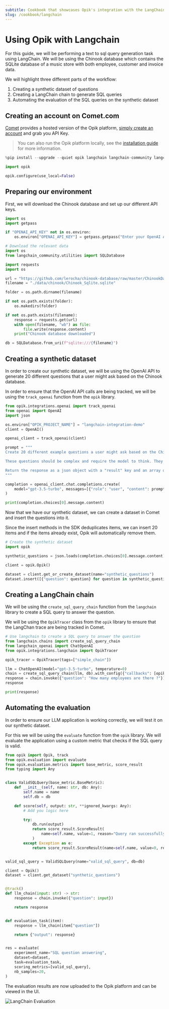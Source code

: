 ```yaml
---
subtitle: Cookbook that showcases Opik's integration with the LangChain Python SDK
slug: /cookbook/langchain
---
```


# Using Opik with Langchain

For this guide, we will be performing a text to sql query generation task using LangChain. We will be using the Chinook database which contains the SQLite database of a music store with both employee, customer and invoice data.

We will highlight three different parts of the workflow:

1. Creating a synthetic dataset of questions
2. Creating a LangChain chain to generate SQL queries
3. Automating the evaluation of the SQL queries on the synthetic dataset

## Creating an account on Comet.com

[Comet](https://www.comet.com/site?from=llm&utm_source=opik&utm_medium=colab&utm_content=langchain&utm_campaign=opik) provides a hosted version of the Opik platform, [simply create an account](https://www.comet.com/signup?from=llm&utm_source=opik&utm_medium=colab&utm_content=langchain&utm_campaign=opik) and grab you API Key.

> You can also run the Opik platform locally, see the [installation guide](https://www.comet.com/docs/opik/self-host/overview/?from=llm&utm_source=opik&utm_medium=colab&utm_content=langchain&utm_campaign=opik) for more information.

```python
%pip install --upgrade --quiet opik langchain langchain-community langchain-openai
```

```python
import opik

opik.configure(use_local=False)
```

## Preparing our environment

First, we will download the Chinook database and set up our different API keys.

```python
import os
import getpass

if "OPENAI_API_KEY" not in os.environ:
    os.environ["OPENAI_API_KEY"] = getpass.getpass("Enter your OpenAI API key: ")
```

```python
# Download the relevant data
import os
from langchain_community.utilities import SQLDatabase

import requests
import os

url = "https://github.com/lerocha/chinook-database/raw/master/ChinookDatabase/DataSources/Chinook_Sqlite.sqlite"
filename = "./data/chinook/Chinook_Sqlite.sqlite"

folder = os.path.dirname(filename)

if not os.path.exists(folder):
    os.makedirs(folder)

if not os.path.exists(filename):
    response = requests.get(url)
    with open(filename, "wb") as file:
        file.write(response.content)
    print("Chinook database downloaded")

db = SQLDatabase.from_uri(f"sqlite:///{filename}")
```

## Creating a synthetic dataset

In order to create our synthetic dataset, we will be using the OpenAI API to generate 20 different questions that a user might ask based on the Chinook database.

In order to ensure that the OpenAI API calls are being tracked, we will be using the `track_openai` function from the `opik` library.

```python
from opik.integrations.openai import track_openai
from openai import OpenAI
import json

os.environ["OPIK_PROJECT_NAME"] = "langchain-integration-demo"
client = OpenAI()

openai_client = track_openai(client)

prompt = """
Create 20 different example questions a user might ask based on the Chinook Database.

These questions should be complex and require the model to think. They should include complex joins and window functions to answer.

Return the response as a json object with a "result" key and an array of strings with the question.
"""

completion = openai_client.chat.completions.create(
    model="gpt-3.5-turbo", messages=[{"role": "user", "content": prompt}]
)

print(completion.choices[0].message.content)
```

Now that we have our synthetic dataset, we can create a dataset in Comet and insert the questions into it.

Since the insert methods in the SDK deduplicates items, we can insert 20 items and if the items already exist, Opik will automatically remove them.

```python
# Create the synthetic dataset
import opik

synthetic_questions = json.loads(completion.choices[0].message.content)["result"]

client = opik.Opik()

dataset = client.get_or_create_dataset(name="synthetic_questions")
dataset.insert([{"question": question} for question in synthetic_questions])
```

## Creating a LangChain chain

We will be using the `create_sql_query_chain` function from the `langchain` library to create a SQL query to answer the question.

We will be using the `OpikTracer` class from the `opik` library to ensure that the LangChan trace are being tracked in Comet.

```python
# Use langchain to create a SQL query to answer the question
from langchain.chains import create_sql_query_chain
from langchain_openai import ChatOpenAI
from opik.integrations.langchain import OpikTracer

opik_tracer = OpikTracer(tags=["simple_chain"])

llm = ChatOpenAI(model="gpt-3.5-turbo", temperature=0)
chain = create_sql_query_chain(llm, db).with_config({"callbacks": [opik_tracer]})
response = chain.invoke({"question": "How many employees are there ?"})
response

print(response)
```

## Automating the evaluation

In order to ensure our LLM application is working correctly, we will test it on our synthetic dataset.

For this we will be using the `evaluate` function from the `opik` library. We will evaluate the application using a custom metric that checks if the SQL query is valid.

```python
from opik import Opik, track
from opik.evaluation import evaluate
from opik.evaluation.metrics import base_metric, score_result
from typing import Any


class ValidSQLQuery(base_metric.BaseMetric):
    def __init__(self, name: str, db: Any):
        self.name = name
        self.db = db

    def score(self, output: str, **ignored_kwargs: Any):
        # Add you logic here

        try:
            db.run(output)
            return score_result.ScoreResult(
                name=self.name, value=1, reason="Query ran successfully"
            )
        except Exception as e:
            return score_result.ScoreResult(name=self.name, value=0, reason=str(e))


valid_sql_query = ValidSQLQuery(name="valid_sql_query", db=db)

client = Opik()
dataset = client.get_dataset("synthetic_questions")


@track()
def llm_chain(input: str) -> str:
    response = chain.invoke({"question": input})

    return response


def evaluation_task(item):
    response = llm_chain(item["question"])

    return {"output": response}


res = evaluate(
    experiment_name="SQL question answering",
    dataset=dataset,
    task=evaluation_task,
    scoring_metrics=[valid_sql_query],
    nb_samples=20,
)
```

The evaluation results are now uploaded to the Opik platform and can be viewed in the UI.

![LangChain Evaluation](https://raw.githubusercontent.com/comet-ml/opik/main/apps/opik-documentation/documentation/static/img/cookbook/langchain_cookbook.png)
